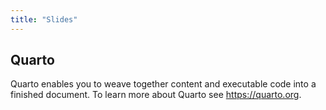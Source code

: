 ```yaml
---
title: "Slides"
---
```


## Quarto

Quarto enables you to weave together content and executable code into a finished document. To learn more about Quarto see <https://quarto.org>.
